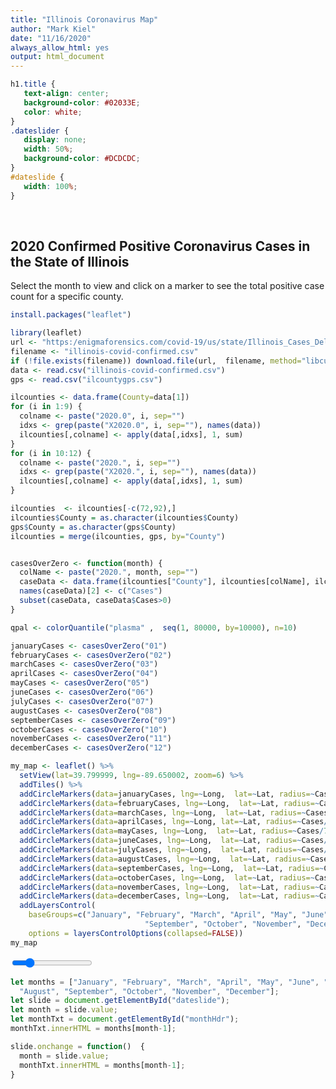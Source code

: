 ```yaml
---
title: "Illinois Coronavirus Map"
author: "Mark Kiel"
date: "11/16/2020"
always_allow_html: yes
output: html_document
---
```


```css
h1.title {
   text-align: center;
   background-color: #02033E;
   color: white;
}
.dateslider {
   display: none;
   width: 50%;
   background-color: #DCDCDC;
}
#dateslide {
   width: 100%;
}
```

<br />

<h2 id="docHdr">2020 Confirmed Positive Coronavirus Cases in the State of Illinois</h2>
<span>Select the month to view and click on a marker to see the total positive case count for a specific county.</span><br />

```r
install.packages("leaflet")
```

```r
library(leaflet)
url <- "https:/enigmaforensics.com/covid-19/us/state/Illinois_Cases_Delta_By_Date.csv"
filename <- "illinois-covid-confirmed.csv"
if (!file.exists(filename)) download.file(url,  filename, method="libcurl")
data <- read.csv("illinois-covid-confirmed.csv")
gps <- read.csv("ilcountygps.csv")
```

```r
ilcounties <- data.frame(County=data[1])
for (i in 1:9) {
  colname <- paste("2020.0", i, sep="")
  idxs <- grep(paste("X2020.0", i, sep=""), names(data))
  ilcounties[,colname] <- apply(data[,idxs], 1, sum)
}  
for (i in 10:12) {
  colname <- paste("2020.", i, sep="")
  idxs <- grep(paste("X2020.", i, sep=""), names(data))
  ilcounties[,colname] <- apply(data[,idxs], 1, sum)
}

ilcounties  <- ilcounties[-c(72,92),]  
ilcounties$County = as.character(ilcounties$County)
gps$County = as.character(gps$County)
ilcounties = merge(ilcounties, gps, by="County")
```

```r

```

```r
casesOverZero <- function(month) {
  colName <- paste("2020.", month, sep="")
  caseData <- data.frame(ilcounties["County"], ilcounties[colName], ilcounties[15:16])
  names(caseData)[2] <- c("Cases")
  subset(caseData, caseData$Cases>0)
}

qpal <- colorQuantile("plasma" ,  seq(1, 80000, by=10000), n=10)

januaryCases <- casesOverZero("01")
februaryCases <- casesOverZero("02")
marchCases <- casesOverZero("03")
aprilCases <- casesOverZero("04")
mayCases <- casesOverZero("05")
juneCases <- casesOverZero("06")
julyCases <- casesOverZero("07")
augustCases <- casesOverZero("08")
septemberCases <- casesOverZero("09")
octoberCases <- casesOverZero("10")
novemberCases <- casesOverZero("11")
decemberCases <- casesOverZero("12")

my_map <- leaflet() %>%
  setView(lat=39.799999, lng=-89.650002, zoom=6) %>%
  addTiles() %>%
  addCircleMarkers(data=januaryCases, lng=~Long,  lat=~Lat, radius=~Cases/700, popup=~as.character(Cases), color=~qpal(Cases), group="January") %>%
  addCircleMarkers(data=februaryCases, lng=~Long,  lat=~Lat, radius=~Cases/700, popup=~as.character(Cases), color=~qpal(Cases), group="February") %>%
  addCircleMarkers(data=marchCases, lng=~Long,  lat=~Lat, radius=~Cases/700, popup=~as.character(Cases), color=~qpal(Cases), group="March") %>%
  addCircleMarkers(data=aprilCases, lng=~Long, lat=~Lat, radius=~Cases/700, popup=~as.character(Cases), color=~qpal(Cases), group="April") %>%
  addCircleMarkers(data=mayCases, lng=~Long,  lat=~Lat, radius=~Cases/700, popup=~as.character(Cases), color=~qpal(Cases), group="May") %>%
  addCircleMarkers(data=juneCases, lng=~Long,  lat=~Lat, radius=~Cases/700,  popup=~as.character(Cases), color=~qpal(Cases), group="June") %>%
  addCircleMarkers(data=julyCases, lng=~Long,  lat=~Lat, radius=~Cases/700, popup=~as.character(Cases), color=~qpal(Cases), group="July") %>%
  addCircleMarkers(data=augustCases, lng=~Long,  lat=~Lat, radius=~Cases/700, popup=~as.character(Cases), color=~qpal(Cases), group="August") %>%
  addCircleMarkers(data=septemberCases, lng=~Long,  lat=~Lat, radius=~Cases/700,  popup=~as.character(Cases), color=~qpal(Cases), group="September") %>%
  addCircleMarkers(data=octoberCases, lng=~Long,  lat=~Lat, radius=~Cases/700, popup=~as.character(Cases), color=~qpal(Cases), group="October") %>%
  addCircleMarkers(data=novemberCases, lng=~Long,  lat=~Lat, radius=~Cases/700, popup=~as.character(Cases), color=~qpal(Cases), group="November") %>%
  addCircleMarkers(data=decemberCases, lng=~Long,  lat=~Lat, radius=~Cases/700, popup=~as.character(Cases), color=~qpal(Cases), group="December") %>%
  addLayersControl(
    baseGroups=c("January", "February", "March", "April", "May", "June", "July", "August",
                              "September", "October", "November", "December"),
    options = layersControlOptions(collapsed=FALSE))
my_map
```

<div class="dateslider">
  <input type="range" min="1"  max="12" value="3" class="slider" id="dateslide">
</div>

```js
let months = ["January", "February", "March", "April", "May", "June", "July", 
  "August", "September", "October", "November", "December"];
let slide = document.getElementById("dateslide");
let month = slide.value;
let monthTxt = document.getElementById("monthHdr");
monthTxt.innerHTML = months[month-1];

slide.onchange = function()  {
  month = slide.value;
  monthTxt.innerHTML = months[month-1];
}
```